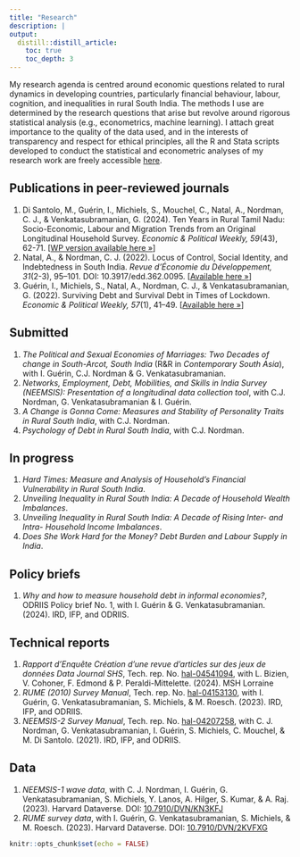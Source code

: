 ```yaml
---
title: "Research"
description: |
output:
  distill::distill_article:
    toc: true
    toc_depth: 3
---
```


My research agenda is centred around economic questions related to rural dynamics in developing countries, particularly financial behaviour, labour, cognition, and inequalities in rural South India.
The methods I use are determined by the research questions that arise but revolve around rigorous statistical analysis (e.g., econometrics, machine learning).
I attach great importance to the quality of the data used, and in the interests of transparency and respect for ethical principles, all the R and Stata scripts developed to conduct the statistical and econometric analyses of my research work are freely accessible [here](https://github.com/arnaudnatal).

## Publications in peer-reviewed journals

1. Di Santolo, M., Guérin, I., Michiels, S., Mouchel, C., Natal, A., Nordman, C. J., & Venkatasubramanian, G. (2024). Ten Years in Rural Tamil Nadu: Socio-Economic, Labour and Migration Trends from an Original Longitudinal Household Survey. *Economic & Political Weekly, 59*(43), 62-71. [[WP version available here »](https://dial.ird.fr/wp-content/uploads/2024/03/2024-02-NEEMSIS_data_context.pdf)]
1. Natal, A., & Nordman, C. J. (2022). Locus of Control, Social Identity, and Indebtedness in South India. *Revue d’Économie du Développement, 31*(2-3), 95–101. DOI: 10.3917/edd.362.0095. [[Available here »](https://neemsis.hypotheses.org/files/2024/10/2022-RED-Debt_LOC.pdf)]
1. Guérin, I., Michiels, S., Natal, A., Nordman, C. J., & Venkatasubramanian, G. (2022). Surviving Debt and Survival Debt in Times of Lockdown. *Economic & Political Weekly, 57*(1), 41–49. [[Available here »](https://www.researchgate.net/publication/357617209_Surviving_Debt_and_Survival_Debt_in_Times_of_Lockdown)]


## Submitted

1. *The Political and Sexual Economies of Marriages: Two Decades of change in South-Arcot, South India* (R&R in *Contemporary South Asia*), with I. Guérin, C.J. Nordman & G. Venkatasubramanian.
1. *Networks, Employment, Debt, Mobilities, and Skills in India Survey (NEEMSIS): Presentation of a longitudinal data collection tool*, with C.J. Nordman, G. Venkatasubramanian & I. Guérin.
1. *A Change is Gonna Come: Measures and Stability of Personality Traits in Rural South India*, with C.J. Nordman.
1. *Psychology of Debt in Rural South India*, with C.J. Nordman.



## In progress

1. *Hard Times: Measure and Analysis of Household's Financial Vulnerability in Rural South India*.
1. *Unveiling Inequality in Rural South India: A Decade of Household Wealth Imbalances*.
1. *Unveiling Inequality in Rural South India: A Decade of Rising Inter- and Intra- Household Income Imbalances*.
1. *Does She Work Hard for the Money? Debt Burden and Labour Supply in India*.



## Policy briefs

1. *Why and how to measure household debt in informal economies?*, ODRIIS Policy brief No. 1, with I. Guérin & G. Venkatasubramanian. (2024). IRD, IFP, and ODRIIS.



## Technical reports

1. *Rapport d’Enquête Création d’une revue d’articles sur des jeux de données Data Journal SHS*, Tech. rep. No. [hal-04541094](https://hal.science/hal-04541094), with L. Bizien, V. Cohoner, F. Edmond & P. Peraldi-Mittelette. (2024). MSH Lorraine
1. *RUME (2010) Survey Manual*, Tech. rep. No. [hal-04153130](https://hal.science/hal-04153130), with I. Guérin, G. Venkatasubramanian, S. Michiels, & M. Roesch. (2023). IRD, IFP, and ODRIIS.
1. *NEEMSIS-2 Survey Manual*, Tech. rep. No. [hal-04207258](https://hal.science/hal-04207258), with C. J. Nordman, G. Venkatasubramanian, I. Guérin, S. Michiels, C. Mouchel, & M. Di Santolo. (2021). IRD, IFP, and ODRIIS. 


## Data

1. *NEEMSIS-1 wave data*, with C. J. Nordman, I. Guérin, G. Venkatasubramanian, S. Michiels, Y. Lanos, A. Hilger, S. Kumar, & A. Raj. (2023). Harvard Dataverse. DOI: [10.7910/DVN/KN3KFJ](https://doi.org/10.7910/DVN/KN3KFJ)
1. *RUME survey data*, with I. Guérin, G. Venkatasubramanian, S. Michiels, & M. Roesch. (2023). Harvard Dataverse. DOI: [10.7910/DVN/2KVFXG](https://doi.org/10.7910/DVN/2KVFXG)



```r
knitr::opts_chunk$set(echo = FALSE)

```

